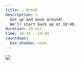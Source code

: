```yaml
---
title: ☕ Break
description: >
  Get up and move around!
  We'll start back up at 10:40.
duration: 10 min
time: 10:30 - 10:40
countdown:
  box_shadow: none
---
```


![](slides/img/eva-coffee.png)